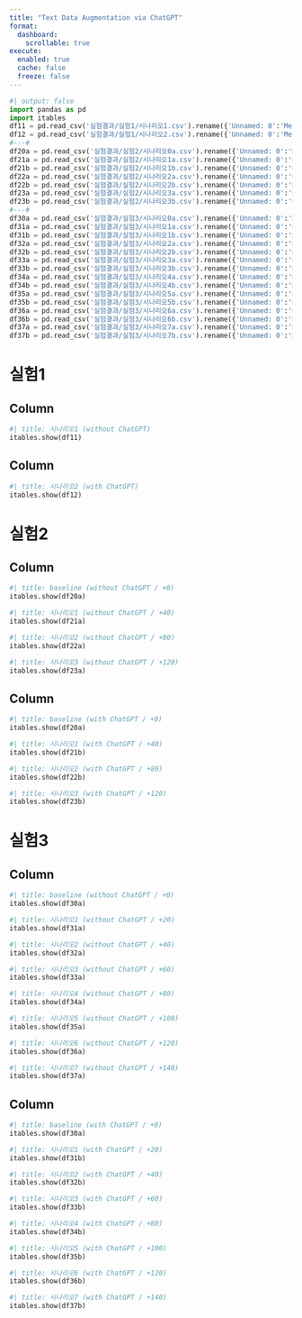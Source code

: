 ```yaml
---
title: "Text Data Augmentation via ChatGPT"
format:
  dashboard:
    scrollable: true
execute: 
  enabled: true
  cache: false
  freeze: false
---
```


```python
#| output: false
import pandas as pd
import itables 
df11 = pd.read_csv('실험결과/실험1/시나리오1.csv').rename({'Unnamed: 0':'Method','Unnamed: 1':'Metrics'},axis=1).set_index(['Method','Metrics'])
df12 = pd.read_csv('실험결과/실험1/시나리오2.csv').rename({'Unnamed: 0':'Method','Unnamed: 1':'Metrics'},axis=1).set_index(['Method','Metrics'])
#---#
df20a = pd.read_csv('실험결과/실험2/시나리오0a.csv').rename({'Unnamed: 0':'Method','Unnamed: 1':'Metrics'},axis=1).set_index(['Method','Metrics'])
df21a = pd.read_csv('실험결과/실험2/시나리오1a.csv').rename({'Unnamed: 0':'Method','Unnamed: 1':'Metrics'},axis=1).set_index(['Method','Metrics'])
df21b = pd.read_csv('실험결과/실험2/시나리오1b.csv').rename({'Unnamed: 0':'Method','Unnamed: 1':'Metrics'},axis=1).set_index(['Method','Metrics'])
df22a = pd.read_csv('실험결과/실험2/시나리오2a.csv').rename({'Unnamed: 0':'Method','Unnamed: 1':'Metrics'},axis=1).set_index(['Method','Metrics'])
df22b = pd.read_csv('실험결과/실험2/시나리오2b.csv').rename({'Unnamed: 0':'Method','Unnamed: 1':'Metrics'},axis=1).set_index(['Method','Metrics'])
df23a = pd.read_csv('실험결과/실험2/시나리오3a.csv').rename({'Unnamed: 0':'Method','Unnamed: 1':'Metrics'},axis=1).set_index(['Method','Metrics'])
df23b = pd.read_csv('실험결과/실험2/시나리오3b.csv').rename({'Unnamed: 0':'Method','Unnamed: 1':'Metrics'},axis=1).set_index(['Method','Metrics'])
#---#
df30a = pd.read_csv('실험결과/실험3/시나리오0a.csv').rename({'Unnamed: 0':'Method','Unnamed: 1':'Metrics'},axis=1).set_index(['Method','Metrics'])
df31a = pd.read_csv('실험결과/실험3/시나리오1a.csv').rename({'Unnamed: 0':'Method','Unnamed: 1':'Metrics'},axis=1).set_index(['Method','Metrics'])
df31b = pd.read_csv('실험결과/실험3/시나리오1b.csv').rename({'Unnamed: 0':'Method','Unnamed: 1':'Metrics'},axis=1).set_index(['Method','Metrics'])
df32a = pd.read_csv('실험결과/실험3/시나리오2a.csv').rename({'Unnamed: 0':'Method','Unnamed: 1':'Metrics'},axis=1).set_index(['Method','Metrics'])
df32b = pd.read_csv('실험결과/실험3/시나리오2b.csv').rename({'Unnamed: 0':'Method','Unnamed: 1':'Metrics'},axis=1).set_index(['Method','Metrics'])
df33a = pd.read_csv('실험결과/실험3/시나리오3a.csv').rename({'Unnamed: 0':'Method','Unnamed: 1':'Metrics'},axis=1).set_index(['Method','Metrics'])
df33b = pd.read_csv('실험결과/실험3/시나리오3b.csv').rename({'Unnamed: 0':'Method','Unnamed: 1':'Metrics'},axis=1).set_index(['Method','Metrics'])
df34a = pd.read_csv('실험결과/실험3/시나리오4a.csv').rename({'Unnamed: 0':'Method','Unnamed: 1':'Metrics'},axis=1).set_index(['Method','Metrics'])
df34b = pd.read_csv('실험결과/실험3/시나리오4b.csv').rename({'Unnamed: 0':'Method','Unnamed: 1':'Metrics'},axis=1).set_index(['Method','Metrics'])
df35a = pd.read_csv('실험결과/실험3/시나리오5a.csv').rename({'Unnamed: 0':'Method','Unnamed: 1':'Metrics'},axis=1).set_index(['Method','Metrics'])
df35b = pd.read_csv('실험결과/실험3/시나리오5b.csv').rename({'Unnamed: 0':'Method','Unnamed: 1':'Metrics'},axis=1).set_index(['Method','Metrics'])
df36a = pd.read_csv('실험결과/실험3/시나리오6a.csv').rename({'Unnamed: 0':'Method','Unnamed: 1':'Metrics'},axis=1).set_index(['Method','Metrics'])
df36b = pd.read_csv('실험결과/실험3/시나리오6b.csv').rename({'Unnamed: 0':'Method','Unnamed: 1':'Metrics'},axis=1).set_index(['Method','Metrics'])
df37a = pd.read_csv('실험결과/실험3/시나리오7a.csv').rename({'Unnamed: 0':'Method','Unnamed: 1':'Metrics'},axis=1).set_index(['Method','Metrics'])
df37b = pd.read_csv('실험결과/실험3/시나리오7b.csv').rename({'Unnamed: 0':'Method','Unnamed: 1':'Metrics'},axis=1).set_index(['Method','Metrics'])
```


# 실험1 {orientation="columns" scrolling="true"}

## Column {width=50%}
```python
#| title: 시나리오1 (without ChatGPT)
itables.show(df11)
```
## Column {width=50%}
```python
#| title: 시나리오2 (with ChatGPT)
itables.show(df12)
```


# 실험2 {orientation="columns" scrolling="true"}

## Column {width=50%}

```python
#| title: baseline (without ChatGPT / +0)
itables.show(df20a)
```

```python
#| title: 시나리오1 (without ChatGPT / +40)
itables.show(df21a)
```

```python
#| title: 시나리오2 (without ChatGPT / +80)
itables.show(df22a)
```

```python
#| title: 시나리오3 (without ChatGPT / +120)
itables.show(df23a)
```

## Column {width=50%}

```python
#| title: baseline (with ChatGPT / +0)
itables.show(df20a)
```

```python
#| title: 시나리오1 (with ChatGPT / +40)
itables.show(df21b)
```

```python
#| title: 시나리오2 (with ChatGPT / +80)
itables.show(df22b)
```

```python
#| title: 시나리오3 (with ChatGPT / +120)
itables.show(df23b)
```


# 실험3 {orientation="columns" scrolling="true"}

## Column {width=50%}

```python
#| title: baseline (without ChatGPT / +0)
itables.show(df30a)
```

```python
#| title: 시나리오1 (without ChatGPT / +20)
itables.show(df31a)
```

```python
#| title: 시나리오2 (without ChatGPT / +40)
itables.show(df32a)
```

```python
#| title: 시나리오3 (without ChatGPT / +60)
itables.show(df33a)
```

```python
#| title: 시나리오4 (without ChatGPT / +80)
itables.show(df34a)
```

```python
#| title: 시나리오5 (without ChatGPT / +100)
itables.show(df35a)
```

```python
#| title: 시나리오6 (without ChatGPT / +120)
itables.show(df36a)
```

```python
#| title: 시나리오7 (without ChatGPT / +140)
itables.show(df37a)
```


## Column {width=50%}

```python
#| title: baseline (with ChatGPT / +0)
itables.show(df30a)
```

```python
#| title: 시나리오1 (with ChatGPT / +20)
itables.show(df31b)
```

```python
#| title: 시나리오2 (with ChatGPT / +40)
itables.show(df32b)
```

```python
#| title: 시나리오3 (with ChatGPT / +60)
itables.show(df33b)
```

```python
#| title: 시나리오4 (with ChatGPT / +80)
itables.show(df34b)
```

```python
#| title: 시나리오5 (with ChatGPT / +100)
itables.show(df35b)
```

```python
#| title: 시나리오6 (with ChatGPT / +120)
itables.show(df36b)
```

```python
#| title: 시나리오7 (with ChatGPT / +140)
itables.show(df37b)
```

